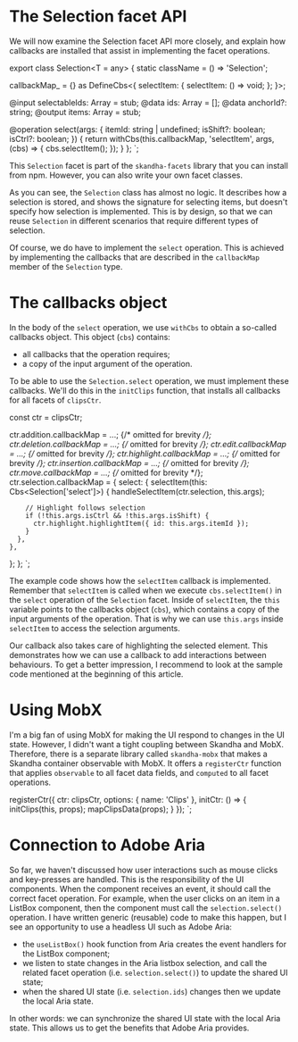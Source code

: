 # The Selection facet API

We will now examine the Selection facet API more closely, and explain how callbacks are installed that assist in implementing the
facet operations.


export class Selection<T = any> {
  static className = () => 'Selection';

  callbackMap_ = {} as DefineCbs<{
    selectItem: {
      selectItem: () => void;
    };
  }>;

  @input selectableIds: Array<string> = stub;
  @data ids: Array<string> = [];
  @data anchorId?: string;
  @output items: Array<T> = stub;

  @operation select(args: {
    itemId: string | undefined;
    isShift?: boolean;
    isCtrl?: boolean;
  }) {
    return withCbs(this.callbackMap, 'selectItem', args, (cbs) => {
      cbs.selectItem();
    });
  }
};
`;

<CodeSnippet
  title="facets/Selection.ts"
  addMb
  code={code1}
/>

This `Selection` facet is part of the `skandha-facets` library that you can install from npm. However, you can also
write your own facet classes.

As you can see, the `Selection` class has almost no logic. It describes how a selection is stored, and shows the signature
for selecting items, but doesn't specify how selection is implemented. This is by design, so that we can
reuse `Selection` in different scenarios that require different types of selection.

Of course, we do have to implement the `select` operation. This is achieved by implementing the callbacks that are
described in the `callbackMap` member of the `Selection` type.

# The callbacks object

In the body of the `select` operation, we use `withCbs` to obtain a so-called callbacks object. This object
(`cbs`) contains:

- all callbacks that the operation requires;
- a copy of the input argument of the operation.

To be able to use the `Selection.select` operation, we must implement these callbacks.
We'll do this in the `initClips` function, that installs all callbacks for all
facets of `clipsCtr`.


  const ctr = clipsCtr;

  ctr.addition.callbackMap = ...; {/* omitted for brevity */};
  ctr.deletion.callbackMap = ...; {/* omitted for brevity */};
  ctr.edit.callbackMap = ...; {/* omitted for brevity */};
  ctr.highlight.callbackMap = ...; {/* omitted for brevity */};
  ctr.insertion.callbackMap = ...; {/* omitted for brevity */};
  ctr.move.callbackMap = ...; {/* omitted for brevity */};
  ctr.selection.callbackMap = {
    select: {
      selectItem(this: Cbs<Selection['select']>) {
        handleSelectItem(ctr.selection, this.args);

        // Highlight follows selection
        if (!this.args.isCtrl && !this.args.isShift) {
          ctr.highlight.highlightItem({ id: this.args.itemId });
        }
      },
    },
  };
};
`;

<CodeSnippet
  title="clips/initClips.ts"
  addMb
  code={code2}
/>

The example code shows how the `selectItem` callback is implemented. Remember that `selectItem` is called
when we execute `cbs.selectItem()` in the `select` operation of the `Selection` facet. Inside of `selectItem`,
the `this` variable points to the callbacks object (`cbs`), which contains a copy of the input arguments of the
operation. That is why we can use `this.args` inside `selectItem` to access the selection arguments.

Our callback also takes care of highlighting the selected element. This demonstrates how we can
use a callback to add interactions between behaviours. To get a better impression, I recommend to look at the
sample code mentioned at the beginning of this article.

# Using MobX

I'm a big fan of using MobX for making the UI respond to changes in the UI state. However, I didn't want a
tight coupling between Skandha and MobX. Therefore, there is a separate library called `skandha-mobx` that makes a Skandha
container observable with MobX. It offers a `registerCtr` function that applies `observable` to all
facet data fields, and `computed` to all facet operations.


registerCtr({
  ctr: clipsCtr,
  options: { name: 'Clips' },
  initCtr: () => {
    initClips(this, props);
    mapClipsData(props);
  }
});
`;

<CodeSnippet
  title="clips/initClips.ts"
  addMb
  code={code3}
/>

# Connection to Adobe Aria

So far, we haven't discussed how user interactions such as mouse clicks and key-presses are handled. This is the
responsibility of the UI components. When the component receives an event, it should call the correct facet operation.
For example, when the user clicks on an item in a ListBox component, then the component must call the `selection.select()` operation.
I have written generic (reusable) code to make this happen, but I see an opportunity to use a headless UI such as
Adobe Aria:

- the `useListBox()` hook function from Aria creates the event handlers for the ListBox component;
- we listen to state changes in the Aria listbox selection, and call the related facet operation (i.e. `selection.select()`)
  to update the shared UI state;
- when the shared UI state (i.e. `selection.ids`) changes then we update the local Aria state.

In other words: we can synchronize the shared UI state with the local Aria state. This allows us to get the benefits that
Adobe Aria provides.
